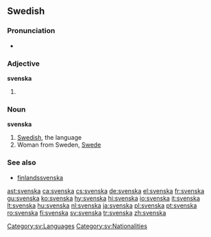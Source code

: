==Swedish==
===Pronunciation===
*{{audio|Sv-svenska.ogg|audio}}

===Adjective===
'''svenska'''

#{{sv-adj-form-abs-def|svensk}}

===Noun===
{{sv-noun-unc-irreg-c|definitions=1}}
{{sv-noun-reg-or|svensk|definitions=2}}
'''svenska''' {{c}}

# [[Swedish]], the language
# Woman from Sweden, [[Swede]]

===See also===
*[[finlandssvenska]]

[[Category:sv:Languages]]
[[Category:sv:Nationalities]]

[[ast:svenska]]
[[ca:svenska]]
[[cs:svenska]]
[[de:svenska]]
[[el:svenska]]
[[fr:svenska]]
[[gu:svenska]]
[[ko:svenska]]
[[hy:svenska]]
[[hi:svenska]]
[[io:svenska]]
[[it:svenska]]
[[lt:svenska]]
[[hu:svenska]]
[[nl:svenska]]
[[ja:svenska]]
[[pl:svenska]]
[[pt:svenska]]
[[ro:svenska]]
[[fi:svenska]]
[[sv:svenska]]
[[tr:svenska]]
[[zh:svenska]]